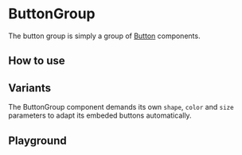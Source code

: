 
# ButtonGroup

The button group is simply a group of [Button](?path=/docs/components-button--basic) components.

## How to use

<Canvas withSource="open">
    <Story id="components-buttongroup--basic-group" />
</Canvas>

## Variants

The ButtonGroup component demands its own `shape`, `color` and `size` parameters to adapt its embeded buttons automatically.

<Story id="components-buttongroup--sandbox" />

<Story id="components-buttongroup--variants" />

## Playground

<Primary />

<ArgsTable story={PRIMARY_STORY} />
